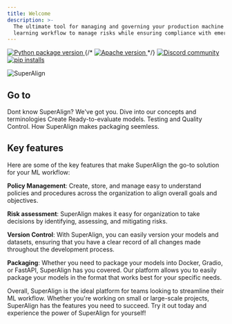 ```yaml
---
title: Welcome
description: >-
  The ultimate tool for managing and governing your production machine
  learning workflow to manage risks while ensuring compliance with emerging regulations and standards.
---
```


<div
  style={{
    display: "flex",
    flexWrap: "wrap",
  }}
>
  <a
    style={{
      borderStyle: "none",
      marginTop: "0.125rem",
      marginBottom: "0.126rem",
    }}
    href="https://pypi.org/project/pureml/"
  >
    <img
      style={{
        margin: 0,
      }}
      src="https://img.shields.io/pypi/v/pureml?color=lightblue"
      alt="Python package version"
    />
  </a>
  {/* <a
    style={{
      borderStyle: "none",
      marginTop: "0.125rem",
      marginBottom: "0.125rem",
      marginLeft: "0.25rem",
    }}
    href="https://opensource.org/licenses/Apache-2.0"
  >
    <img
      style={{
        margin: 0,
      }}
      src="https://img.shields.io/github/license/puremlhq/pureml?color=red"
      alt="Apache version"
    />
  </a> */}
  <a
    style={{
      borderStyle: "none",
      marginTop: "0.125rem",
      marginBottom: "0.125rem",
      marginLeft: "0.25rem",
    }}
    href="https://discord.gg/xNUHt9yguJ"
  >
    <img
      style={{
        margin: 0,
      }}
      src="https://img.shields.io/badge/Discord-Join%20Discord-bluered?logo=discord"
      alt="Discord community"
    />
  </a>
  <a
    style={{
      borderStyle: "none",
      marginTop: "0.125rem",
      marginBottom: "0.125rem",
      marginLeft: "0.25rem",
    }}
    href="https://pepy.tech/project/pureml"
  >
    <img
      style={{
        margin: 0,
      }}
      src="https://static.pepy.tech/personalized-badge/pureml?period=total&units=international_system&left_color=grey&right_color=green&left_text=pip%20installs"
      alt="pip installs"
    />
  </a>
</div>

![SuperAlign](https://github.com/PuremlHQ/PureML-docs/blob/main/images/PureMLDocsGRCImg.png?raw=true)

## Go to

<CardGroup cols={3}>
  <Card title="Getting Started" icon="jet-fighter-up" href="/installation">
    Dont know SuperAlign? We've got you.
  </Card>
  <Card title="Core Concepts" icon="file" href="/core-concepts/model">
    Dive into our concepts and terminologies
  </Card>
  <Card title="Prediction" icon="cloud" href="/prediction/versioning">
    Create Ready-to-evaluate models.
  </Card>
  <Card
    title="Policies"
    icon="magnifying-glass-chart"
    href="/evaluate/create-your-first-evaluation"
  >
    Testing and Quality Control.
  </Card>
  <Card title="Package" icon="boxes-packing" href="/package/docker">
    How SuperAlign makes packaging seemless.
  </Card>
</CardGroup>

## Key features

Here are some of the key features that make SuperAlign the go-to solution for your ML workflow:

**Policy Management**: Create, store, and manage easy to understand policies and procedures across the organization to align overall goals and objectives.

**Risk assessment**: SuperAlign makes it easy for organization to take decisions by identifying, assessing, and mitigating risks.

**Version Control**: With SuperAlign, you can easily version your models and datasets, ensuring that you have a clear record of all changes made throughout the development process.

**Packaging**: Whether you need to package your models into Docker, Gradio, or FastAPI, SuperAlign has you covered. Our platform allows you to easily package your models in the format that works best for your specific needs.

Overall, SuperAlign is the ideal platform for teams looking to streamline their ML workflow. Whether you're working on small or large-scale projects, SuperAlign has the features you need to succeed. Try it out today and experience the power of SuperAlign for yourself!

